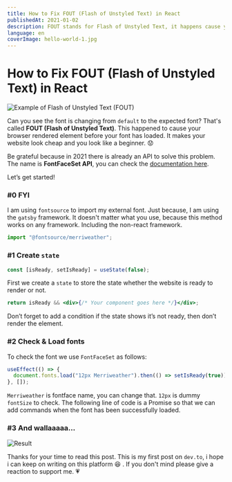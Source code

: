 ```yaml
---
title: How to Fix FOUT (Flash of Unstyled Text) in React
publishedAt: 2021-01-02
description: FOUT stands for Flash of Unstyled Text, it happens cause your browser is rendered element before your font is loaded. To fix that we should handle while the font is loading.
language: en
coverImage: hello-world-1.jpg
---
```



# How to Fix FOUT (Flash of Unstyled Text) in React

![Example of Flash of Unstyled Text (FOUT)](https://cdn-images-1.medium.com/max/800/1*XXCHdVl4xqFAzjPeGHzz8A.gif)

Can you see the font is changing from `default` to the expected font? That's called **FOUT (Flash of Unstyled Text)**. This happened to cause your browser rendered element before your font has loaded. It makes your website look cheap and you look like a beginner. 😟

Be grateful because in 2021 there is already an API to solve this problem. The name is **FontFaceSet API**, you can check the [documentation here](https://developer.mozilla.org/en-US/docs/Web/API/FontFaceSet/).

Let’s get started!

### #0 FYI

I am using `fontsource` to import my external font. Just because, I am using the `gatsby` framework. It doesn't matter what you use, because this method works on any framework. Including the non-react framework.

```jsx
import "@fontsource/merriweather";
```

### #1 Create `state`

```jsx
const [isReady, setIsReady] = useState(false);
```

First we create a `state` to store the state whether the website is ready to render or not.

```jsx
return isReady && <div>{/* Your component goes here */}</div>;
```

Don’t forget to add a condition if the state shows it’s not ready, then don’t render the element.

### #2 Check & Load fonts

To check the font we use `FontFaceSet` as follows:

```jsx
useEffect(() => {
  document.fonts.load("12px Merriweather").then(() => setIsReady(true));
}, []);
```

`Merriweather` is fontface name, you can change that. `12px` is dummy `fontSize` to check. The following line of code is a Promise so that we can add commands when the font has been successfully loaded.

### #3 And wallaaaaa…

![Result](https://cdn-images-1.medium.com/max/800/1*HJvW4PbIS2xa02d2_yYr7w.gif)

Thanks for your time to read this post. This is my first post on `dev.to`, i hope i can keep on writing on this platform 😆 . If you don't mind please give a reaction to support me. 💗

